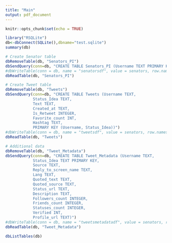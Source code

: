 ```yaml
---
title: "Main"
output: pdf_document
---
```


```r
knitr::opts_chunk$set(echo = TRUE)
```

```r

library("RSQLite")
db<-dbConnect(SQLite(),dbname="test.sqlite")
summary(db)

# Create Senator table 
dbRemoveTable(db, "Senators_PI")
dbSendQuery(conn=db, "CREATE TABLE Senators_PI (Username TEXT PRIMARY KEY, Name TEXT, State TEXT)")
#dbWriteTable(conn = db, name = "senatorsdf", value = senators, row.names = F, append = T)
dbReadTable(db, "Senators_PI")

# Create Tweet table 
dbRemoveTable(db, "Tweets")
dbSendQuery(conn=db, "CREATE TABLE Tweets (Username TEXT, 
            Status_Idea TEXT, 
            Text TEXT,
            Created_at TEXT,
            Is_Retweet INTEGER,
            Favorite_count INT, 
            Hashtag TEXT, 
            PRIMARY KEY (Username, Status_Idea))")
#dbWriteTable(conn = db, name = "tweetsdf", value = senators, row.names = F, append = T)
dbReadTable(db, "Tweets")

# Additional data
dbRemoveTable(db, "Tweet_Metadata")
dbSendQuery(conn=db, "CREATE TABLE Tweet_Metadata (Username TEXT, 
            Status_Idea TEXT PRIMARY KEY, 
            Source TEXT,
            Reply_to_screen_name TEXT,
            Lang TEXT,
            Quoted_text TEXT,
            Quoted_source TEXT,
            Status_url TEXT,
            Description TEXT, 
            Followers_count INTEGER,
            Friends_count INTEGER,
            Statuses_count INTEGER, 
            Verified INT,
            Profile_url TEXT)")
#dbWriteTable(conn = db, name = "tweetsmetadatadf", value = senators, row.names = F, append = T)
dbReadTable(db, "Tweet_Metadata")

dbListTables(db)

```

